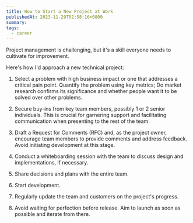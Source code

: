 ```yaml
---
title: How to Start a New Project at Work
publishedAt: 2023-11-29T02:58:16+0800
summary:
tags:
  - career
---
```


Project management is challenging, but it's a skill everyone needs to cultivate for improvement.

Here's how I'd approach a new technical project:

1. Select a problem with high business impact or one that addresses a critical pain point.
   Quantify the problem using key metrics; Do market research confirms its significance and whether people want it to be solved over other problems.

2. Secure buy-ins from key team members, possibly 1 or 2 senior individuals.
   This is crucial for garnering support and facilitating communication when presenting to the rest of the team.

3. Draft a Request for Comments (RFC) and, as the project owner, encourage team members to provide comments and address feedback.
   Avoid initiating development at this stage.

4. Conduct a whiteboarding session with the team to discuss design and implementations, if necessary.

5. Share decisions and plans with the entire team.

6. Start development.

7. Regularly update the team and customers on the project's progress.

8. Avoid waiting for perfection before release.
   Aim to launch as soon as possible and iterate from there.
